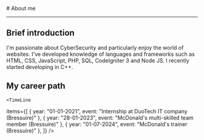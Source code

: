 
<BaseLayout title="About">
  <BaseCard title="About">
# About me

---

## Brief introduction

I'm passionate about CyberSecurity and particularly enjoy the world of websites. I've developed knowledge of languages and frameworks such as HTML, CSS, JavaScript, PHP, SQL, CodeIgniter 3 and Node JS. I recently started developing in C++.

## My career path

    <TimeLine

items={[
{ year: "01-01-2021", event: "Internship at DuoTech IT company (Bressuire)" },
{ year: "28-01-2023", event: "McDonald's multi-skilled team member (Bressuire)" },
{ year: "01-07-2024", event: "McDonald's trainer (Bressuire)" },
]}
/>

  </BaseCard>
</BaseLayout>

